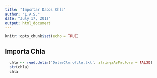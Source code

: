 ```yaml
---
title: "Importar Datos Chla"
author: "L.A.S."
date: "July 17, 2018"
output: html_document
---
```


```r
knitr::opts_chunk$set(echo = TRUE)
```

## Importa Chla

```r
  chla <- read.delim('Data/Clorofila.txt', stringsAsFactors = FALSE)
  str(chla)
  chla
```
